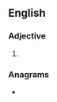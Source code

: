 {{also|dirt-poor}}
==English==

===Adjective===
{{en-adj|-}}

# {{alternative form of|en|dirt-poor}}

===Anagrams===
* {{anagrams|en|a=diooprrt|proditor}}